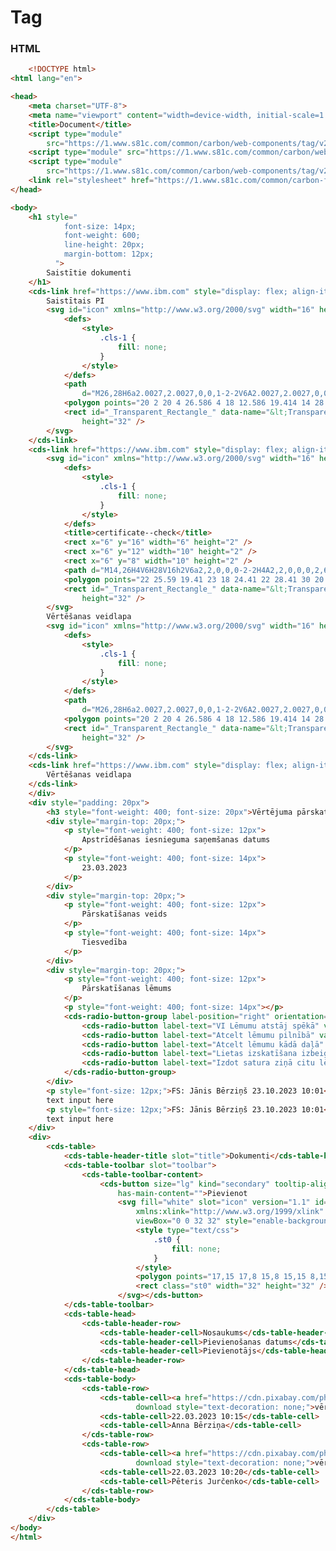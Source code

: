 
# Tag

### HTML

```html
    <!DOCTYPE html>
<html lang="en">

<head>
    <meta charset="UTF-8">
    <meta name="viewport" content="width=device-width, initial-scale=1.0">
    <title>Document</title>
    <script type="module"
        src="https://1.www.s81c.com/common/carbon/web-components/tag/v2/latest/data-table.min.js"></script>
    <script type="module" src="https://1.www.s81c.com/common/carbon/web-components/tag/v2/latest/link.min.js"></script>
    <script type="module"
        src="https://1.www.s81c.com/common/carbon/web-components/tag/v2/latest/button.min.js"></script>
    <link rel="stylesheet" href="https://1.www.s81c.com/common/carbon-for-ibm-dotcom/tag/v1/latest/plex.css" />
</head>

<body>
    <h1 style="
            font-size: 14px;
            font-weight: 600;
            line-height: 20px;
            margin-bottom: 12px;
          ">
        Saistītie dokumenti
    </h1>
    <cds-link href="https://www.ibm.com" style="display: flex; align-items: center">
        Saistītais PI
        <svg id="icon" xmlns="http://www.w3.org/2000/svg" width="16" height="16" viewBox="0 0 32 32">
            <defs>
                <style>
                    .cls-1 {
                        fill: none;
                    }
                </style>
            </defs>
            <path
                d="M26,28H6a2.0027,2.0027,0,0,1-2-2V6A2.0027,2.0027,0,0,1,6,4H16V6H6V26H26V16h2V26A2.0027,2.0027,0,0,1,26,28Z" />
            <polygon points="20 2 20 4 26.586 4 18 12.586 19.414 14 28 5.414 28 12 30 12 30 2 20 2" />
            <rect id="_Transparent_Rectangle_" data-name="&lt;Transparent Rectangle&gt;" class="cls-1" width="32"
                height="32" />
        </svg>
    </cds-link>
    <cds-link href="https://www.ibm.com" style="display: flex; align-items: center">
        <svg id="icon" xmlns="http://www.w3.org/2000/svg" width="16" height="16" viewBox="0 0 32 32">
            <defs>
                <style>
                    .cls-1 {
                        fill: none;
                    }
                </style>
            </defs>
            <title>certificate--check</title>
            <rect x="6" y="16" width="6" height="2" />
            <rect x="6" y="12" width="10" height="2" />
            <rect x="6" y="8" width="10" height="2" />
            <path d="M14,26H4V6H28V16h2V6a2,2,0,0,0-2-2H4A2,2,0,0,0,2,6V26a2,2,0,0,0,2,2H14Z" />
            <polygon points="22 25.59 19.41 23 18 24.41 22 28.41 30 20.41 28.59 19 22 25.59" />
            <rect id="_Transparent_Rectangle_" data-name="&lt;Transparent Rectangle&gt;" class="cls-1" width="32"
                height="32" />
        </svg>
        Vērtēšanas veidlapa
        <svg id="icon" xmlns="http://www.w3.org/2000/svg" width="16" height="16" viewBox="0 0 32 32">
            <defs>
                <style>
                    .cls-1 {
                        fill: none;
                    }
                </style>
            </defs>
            <path
                d="M26,28H6a2.0027,2.0027,0,0,1-2-2V6A2.0027,2.0027,0,0,1,6,4H16V6H6V26H26V16h2V26A2.0027,2.0027,0,0,1,26,28Z" />
            <polygon points="20 2 20 4 26.586 4 18 12.586 19.414 14 28 5.414 28 12 30 12 30 2 20 2" />
            <rect id="_Transparent_Rectangle_" data-name="&lt;Transparent Rectangle&gt;" class="cls-1" width="32"
                height="32" />
        </svg>
    </cds-link>
    <cds-link href="https://www.ibm.com" style="display: flex; align-items: center">
        Vērtēšanas veidlapa
    </cds-link>
    </div>
    <div style="padding: 20px">
        <h3 style="font-weight: 400; font-size: 20px">Vērtējuma pārskatīšanas būtība</h3>
        <div style="margin-top: 20px;">
            <p style="font-weight: 400; font-size: 12px">
                Apstrīdēšanas iesnieguma saņemšanas datums
            </p>
            <p style="font-weight: 400; font-size: 14px">
                23.03.2023
            </p>
        </div>
        <div style="margin-top: 20px;">
            <p style="font-weight: 400; font-size: 12px">
                Pārskatīšanas veids
            </p>
            <p style="font-weight: 400; font-size: 14px">
                Tiesvedība
            </p>
        </div>
        <div style="margin-top: 20px;">
            <p style="font-weight: 400; font-size: 12px">
                Pārskatīšanas lēmums
            </p>
            <p style="font-weight: 400; font-size: 14px"></p>
            <cds-radio-button-group label-position="right" orientation="vertical" name="radio-group">
                <cds-radio-button label-text="VI Lēmumu atstāj spēkā" value="spēkā"></cds-radio-button>
                <cds-radio-button label-text="Atcelt lēmumu pilnībā" value="pilnībā"></cds-radio-button>
                <cds-radio-button label-text="Atcelt lēmumu kādā daļā" value="daļā"></cds-radio-button>
                <cds-radio-button label-text="Lietas izskatīšana izbeigta" value="izbeigta"></cds-radio-button>
                <cds-radio-button label-text="Izdot satura ziņā citu lēmumu" value="lēmumu"></cds-radio-button>
            </cds-radio-button-group>
        </div>
        <p style="font-size: 12px;">FS: Jānis Bērziņš 23.10.2023 10:01</p>
        text input here
        <p style="font-size: 12px;">FS: Jānis Bērziņš 23.10.2023 10:01</p>
        text input here
    </div>
    <div>
        <cds-table>
            <cds-table-header-title slot="title">Dokumenti</cds-table-header-title>
            <cds-table-toolbar slot="toolbar">
                <cds-table-toolbar-content>
                    <cds-button size="lg" kind="secondary" tooltip-alignment="" tooltip-position="top" type="button"
                        has-main-content="">Pievienot
                        <svg fill="white" slot="icon" version="1.1" id="icon" xmlns="http://www.w3.org/2000/svg"
                            xmlns:xlink="http://www.w3.org/1999/xlink" x="0px" y="0px" width="16px" height="16px"
                            viewBox="0 0 32 32" style="enable-background:new 0 0 32 32;" xml:space="preserve">
                            <style type="text/css">
                                .st0 {
                                    fill: none;
                                }
                            </style>
                            <polygon points="17,15 17,8 15,8 15,15 8,15 8,17 15,17 15,24 17,24 17,17 24,17 24,15 " />
                            <rect class="st0" width="32" height="32" />
                        </svg></cds-button>
            </cds-table-toolbar>
            <cds-table-head>
                <cds-table-header-row>
                    <cds-table-header-cell>Nosaukums</cds-table-header-cell>
                    <cds-table-header-cell>Pievienošanas datums</cds-table-header-cell>
                    <cds-table-header-cell>Pievienotājs</cds-table-header-cell>
                </cds-table-header-row>
            </cds-table-head>
            <cds-table-body>
                <cds-table-row>
                    <cds-table-cell><a href="https://cdn.pixabay.com/photo/2015/04/23/22/00/tree-736885_1280.jpg"
                            download style="text-decoration: none;">vērtējums1.pdf</a></cds-table-cell>
                    <cds-table-cell>22.03.2023 10:15</cds-table-cell>
                    <cds-table-cell>Anna Bērziņa</cds-table-cell>
                </cds-table-row>
                <cds-table-row>
                    <cds-table-cell><a href="https://cdn.pixabay.com/photo/2015/04/23/22/00/tree-736885_1280.jpg"
                            download style="text-decoration: none;">vērtējums2.pdf</a></cds-table-cell>
                    <cds-table-cell>22.03.2023 10:20</cds-table-cell>
                    <cds-table-cell>Pēteris Jurčenko</cds-table-cell>
                </cds-table-row>
            </cds-table-body>
        </cds-table>
    </div>
</body>
</html>
```

